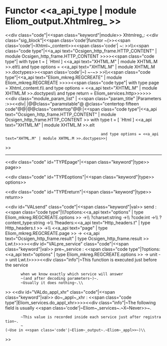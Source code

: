 =Functor <<a_api_type | module Eliom_output.Xhtmlreg_ >> =
<<div class="code"|<<span class="keyword"|module>> Xhtmlreg_: <<div class="sig_block"|<<span class='code'|functor ~(>><<span class='code'|~Xhtml~_content>><<span class='code'| ~: >>\\{{{   }}}<<span class="code type"|<<a_api text="Ocsigen_http_frame.HTTP_CONTENT" | module Ocsigen_http_frame.HTTP_CONTENT >>>><<span class="code type"|{{{  }}} with type t = [ `Html ] <<a_api text="XHTML.M" | module XHTML.M >>.elt\\{{{   }}}                                            and type options = <<a_api text="XHTML.M" | module XHTML.M >>.doctypes>><<span class='code'|~) ~-~> >>\\{{{   }}}<<span class="code type"|<<a_api text="Eliom_mkreg.REGCREATE" | module Eliom_mkreg.REGCREATE >>>><<span class="code type"|{{{  }}} with type page =  Xhtml_content.t\\{{{   }}}                                    and type options = <<a_api text="XHTML.M" | module XHTML.M >>.doctypes\\{{{   }}}                                    and type return = Eliom_services.http>>>>>><<div class="module_param_list" | <<span class="param_title" |Parameters :>><<div|
|@@class="paramstable"@ @class="centertop fifteen code"@@{{{Xhtml_content}}}|@@class="centertop"@@:|<<span class="code type"|<<a_api text="Ocsigen_http_frame.HTTP_CONTENT" | module Ocsigen_http_frame.HTTP_CONTENT >> with type t = [ `Html ] <<a_api text="XHTML.M" | module XHTML.M >>.elt
                                            and type options = <<a_api text="XHTML.M" | module XHTML.M >>.doctypes>>|
>>

----
<<div class="code" id="TYPEpage"|<<span class="keyword"|type>> page>>

<<div class="code" id="TYPEoptions"|<<span class="keyword"|type>> options>>

<<div class="code" id="TYPEreturn"|<<span class="keyword"|type>> return>>

<<div id="VALsend" class="code"|<<span class="keyword"|val>> send : <<span class="code type"|\\{{{   }}}?options:<<a_api text="options" | type Eliom_mkreg.REGCREATE.options >> ->\\{{{   }}}  ?charset:string ->\\{{{   }}}  ?code:int ->\\{{{   }}}  ?content_type:string ->\\{{{   }}}  ?headers:<<a_api text="Http_headers.t" | type Http_headers.t >> ->\\{{{   }}}  <<a_api text="page" | type Eliom_mkreg.REGCREATE.page >> -> <<a_api text="Ocsigen_http_frame.result" | type Ocsigen_http_frame.result >> Lwt.t>>>><<div id="VALpre_service" class="code"|<<span class="keyword"|val>> pre~_service : <<span class="code type"|?options:<<a_api text="options" | type Eliom_mkreg.REGCREATE.options >> -> unit -> unit Lwt.t>>>><<div class="info"|~This function is executed just before the service
        when we know exactly which service will answer
        ~(and after decoding parameters~)~.
        ~Usually it does nothing~.\\
>>
<<div id="VALdo_appl_xhr" class="code"|<<span class="keyword"|val>> do~_appl~_xhr : <<span class="code type"|Eliom_services.do_appl_xhr>>>><<div class="info"|~The following field is usually <<span class='code'|~Eliom~_services~.~X~Never>>~. 
        ~This value is recorded inside each service just after registration~.
        ~(~Use in <<span class='code'|~Eliom~_output~.~Eliom~_appl>>~)\\
>>
